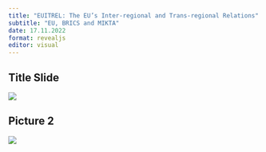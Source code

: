 ```yaml
---
title: "EUITREL: The EU’s Inter-regional and Trans-regional Relations"
subtitle: "EU, BRICS and MIKTA"
date: 17.11.2022
format: revealjs
editor: visual
---
```


## Title Slide

![](/lecture/images/Emel Parlar Dal 2022 Autumn/Emel Parlar Dal 2022 Autumn.png)

## Picture 2

![](/lecture/images/Emel Parlar Dal 2022 Autumn/WhatsApp Image 2023-12-10 at 12.55.13 AM.jpeg)
